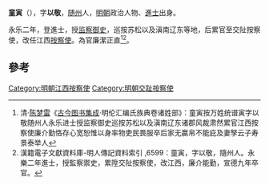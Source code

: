 '''童寅'''（{{bd|？||1434年}}），字'''以敬'''，[[随州|随州]]人，[[明朝|明朝]]政治人物、[[進士|進士]]出身。

永乐二年，登進士，授[[监察御史|监察御史]]，巡按苏松以及滇南辽东等地，后累官至交阯按察使，改任江西[[按察使|按察使]]。為官廉潔正直<ref>清·[[陈梦雷|陈梦雷]]《[[古今图书集成|古今图书集成]]·明伦汇编氏族典卷诸姓部》：童寅按万姓统谱寅字以敬随州人永乐进士授监察御史巡按苏松以及滇南辽东诸郡风裁肃然累官江西按察使廉介勤恪存心宽恕惟以身率物吏民畏服卒后家无赢帛不能庇及妻孥云子寿景泰举人</ref><ref>漢籍電子文獻資料庫-明人傳記資料索引 ,6599：童寅，字以敬，隨州人。永樂二年進士，授監察禦史，累陞交阯按察使，改江西，廉介能勤，宣德九年卒官。</ref>。

==參考==
{{reflist}}
{{明朝人物小作品}}
{{永樂二年甲申科殿試金榜}}
[[Category:明朝江西按察使|Category:明朝江西按察使]]
[[Category:明朝交趾按察使|Category:明朝交趾按察使]]
